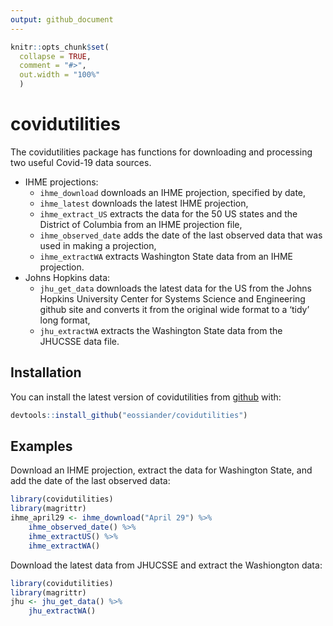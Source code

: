 ```yaml
---
output: github_document
---
```


<!-- README.md is generated from README.Rmd. Please edit that file -->

```r
knitr::opts_chunk$set(
  collapse = TRUE,
  comment = "#>",
  out.width = "100%"
  )
```

# covidutilities

<!-- badges: start -->
<!-- badges: end -->

The covidutilities package has functions for downloading and processing two useful Covid-19 data
sources.

* IHME projections: 
    + `ihme_download` downloads an IHME projection, specified by date,
    + `ihme_latest` downloads the latest IHME projection,
    + `ihme_extract_US` extracts the data for the 50 US states and the District of Columbia
	from an IHME projection file,
	+ `ihme_observed_date` adds the date of the last observed data that was used in making a
    projection,
	+ `ihme_extractWA` extracts Washington State data from an IHME projection.
* Johns Hopkins data:
    + `jhu_get_data` downloads the latest data for the US from the Johns Hopkins University
	Center for Systems Science and Engineering github site and converts it from the original
	wide format to a 'tidy' long format,
	+ `jhu_extractWA` extracts the Washington State data from the JHUCSSE data file.
		

## Installation

You can install the latest version of covidutilities from [github](https://github.com/eossiander) with:

``` r
devtools::install_github("eossiander/covidutilities")
```

## Examples

Download an IHME projection, extract the data for Washington State, and add the date of the last observed data:

```r
library(covidutilities)
library(magrittr)
ihme_april29 <- ihme_download("April 29") %>%
    ihme_observed_date() %>%
    ihme_extractUS() %>%
    ihme_extractWA() 

```

Download the latest data from JHUCSSE and extract the Washiongton data:

```r
library(covidutilities)
library(magrittr)
jhu <- jhu_get_data() %>%
    jhu_extractWA() 

```


